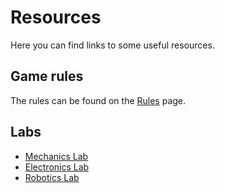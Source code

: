 # Resources

Here you can find links to some useful resources.

## Game rules

The rules can be found on the [Rules](/rules) page.

## Labs

-   [Mechanics Lab](https://drive.google.com/file/d/1-3AYHYAT-df92IiitHppleJTW8lPWcbW/view)
-   [Electronics Lab](https://drive.google.com/file/d/1qBl2XXL8m_OLguVE2KjwGigM5q9kgLkx/view)
-   [Robotics Lab](#)
